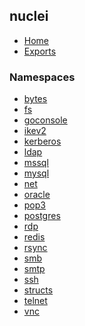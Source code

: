## nuclei

- [Home](../wiki/Home)
- [Exports](../wiki/Exports)

### Namespaces

- [bytes](../wiki/bytes)
- [fs](../wiki/fs)
- [goconsole](../wiki/goconsole)
- [ikev2](../wiki/ikev2)
- [kerberos](../wiki/kerberos)
- [ldap](../wiki/ldap)
- [mssql](../wiki/mssql)
- [mysql](../wiki/mysql)
- [net](../wiki/net)
- [oracle](../wiki/oracle)
- [pop3](../wiki/pop3)
- [postgres](../wiki/postgres)
- [rdp](../wiki/rdp)
- [redis](../wiki/redis)
- [rsync](../wiki/rsync)
- [smb](../wiki/smb)
- [smtp](../wiki/smtp)
- [ssh](../wiki/ssh)
- [structs](../wiki/structs)
- [telnet](../wiki/telnet)
- [vnc](../wiki/vnc)
